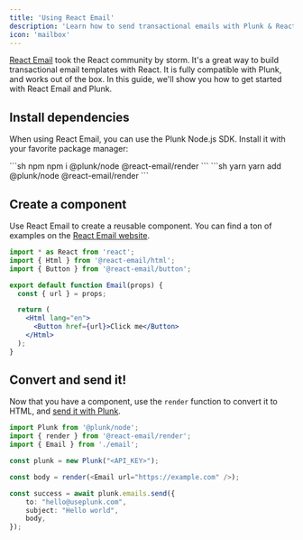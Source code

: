 ```yaml
---
title: 'Using React Email'
description: 'Learn how to send transactional emails with Plunk & React Email'
icon: 'mailbox'
---
```


[React Email](https://react.email) took the React community by storm. It's a great way to build transactional email templates with React.
It is fully compatible with Plunk, and works out of the box. In this guide, we'll show you how to get started with React Email and Plunk.

## Install dependencies
When using React Email, you can use the Plunk Node.js SDK. Install it with your favorite package manager:

<CodeGroup>
```sh npm
npm i @plunk/node @react-email/render
```
```sh yarn
yarn add @plunk/node @react-email/render
```
</CodeGroup>

## Create a component
Use React Email to create a reusable component. You can find a ton of examples on the [React Email website](https://react.email/examples).

```jsx
import * as React from 'react';
import { Html } from '@react-email/html';
import { Button } from '@react-email/button';

export default function Email(props) {
  const { url } = props;

  return (
    <Html lang="en">
      <Button href={url}>Click me</Button>
    </Html>
  );
}
```

## Convert and send it!
Now that you have a component, use the `render` function to convert it to HTML, and [send it with Plunk](/api-reference/transactional/send).

```ts
import Plunk from '@plunk/node';
import { render } from '@react-email/render';
import { Email } from './email';

const plunk = new Plunk("<API_KEY>");

const body = render(<Email url="https://example.com" />);

const success = await plunk.emails.send({
    to: "hello@useplunk.com",
    subject: "Hello world",
    body,
});
```